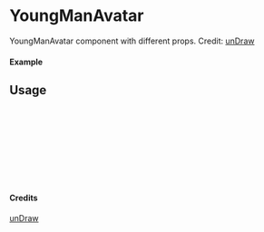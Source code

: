 
<Meta of={YoungManAvatar} title="unDraw/YoungManAvatar" />

# YoungManAvatar

YoungManAvatar component with different props.
Credit: [unDraw](https://undraw.co/illustrations)

#### Example

<Canvas of={YoungManAvatar.Primary} />

## Usage

```ts
import { YoungManAvatar } from "yadl-ui";

const Example = () => {
  return (
      <YoungManAvatar />
  );
};

export default Example;
```

#### Credits
[unDraw](https://undraw.co/illustrations)
